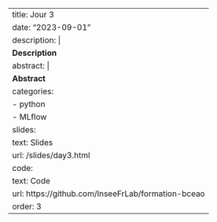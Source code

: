 
---
title: Jour 3
date: "2023-09-01"
description: |
  <b>Description</b>
abstract: |
  <b>Abstract</b>
categories:
  - python
  - MLflow
slides:
  text: Slides
  url: /slides/day3.html
code:
  text: Code 
  url: https://github.com/InseeFrLab/formation-bceao
order: 3
---